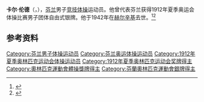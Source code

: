 {{NoteTA|G1=Sports}}
'''卡尔·伦德'''（{{lang-sv|Karl Lund}}，{{bd|1888年|7月31日|1942年|12月11日}}），[[芬兰|芬兰]]男子[[竞技体操|竞技体操]]运动员。他曾代表芬兰获得1912年夏季奥运会体操比赛男子团体自由式银牌。他于1942年在[[赫尔辛基|赫尔辛基]]去世。<ref>{{Cite web|title=Karl Fredrik Leonard LUND|url=https://www.olympic.org/karl-fredrik-leonard-lund|accessdate=2021-03-30|work=International Olympic Committee}}</ref><ref>{{cite web|url=https://www.olympedia.org/athletes/29805|title=Karl Lund|work=Olympedia|accessdate=2021-03-31|archive-date=2021-06-03|archive-url=https://web.archive.org/web/20210603073528/https://www.olympedia.org/athletes/29805|dead-url=no}}</ref>

== 参考资料 ==
{{reflist}}

{{Authority control}}
{{DEFAULTSORT:Lund, Karl}}
[[Category:芬兰男子体操运动员|Category:芬兰男子体操运动员]]
[[Category:芬兰奥运体操运动员|Category:芬兰奥运体操运动员]]
[[Category:1912年夏季奥林匹克运动会体操运动员|Category:1912年夏季奥林匹克运动会体操运动员]]
[[Category:1912年夏季奥林匹克运动会奖牌得主|Category:1912年夏季奥林匹克运动会奖牌得主]]
[[Category:奧林匹克運動會體操獎牌得主|Category:奧林匹克運動會體操獎牌得主]]
[[Category:芬蘭奧林匹克運動會銀牌得主|Category:芬蘭奧林匹克運動會銀牌得主]]